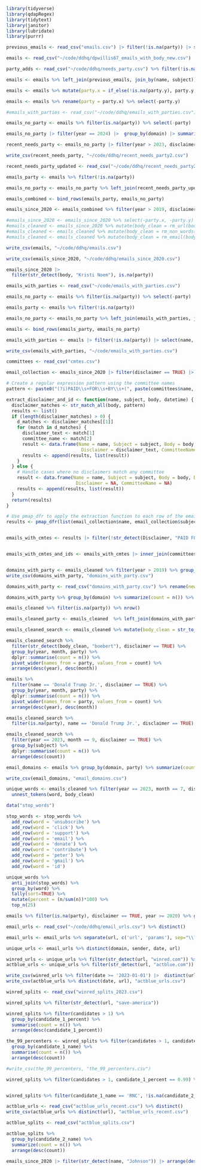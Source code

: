 ```r
library(tidyverse)
library(qdapRegex)
library(tidytext)
library(janitor)
library(lubridate)
library(purrr)
```

```r

previous_emails <- read_csv("emails.csv") |> filter(!is.na(party)) |> select(name, subject, party) |> distinct()

emails <- read_csv("~/code/ddhq/dpwillis67_emails_with_body_new.csv")

party_adds <- read_csv("~/code/ddhq/needs_party.csv") %>% filter(!is.na(party))

emails <- emails %>% left_join(previous_emails, join_by(name, subject))

emails <- emails %>% mutate(party.x = if_else(!is.na(party.y), party.y, party.x))

emails <- emails %>% rename(party = party.x) %>% select(-party.y)

#emails_with_parties <- read_csv("~/code/ddhq/emails_with_parties.csv")

emails_no_party <- emails %>% filter(is.na(party)) %>% select(-party)

emails_no_party |> filter(year == 2024) |>  group_by(domain) |> summarize(count = n()) |> arrange(desc(count))

recent_needs_party <- emails_no_party |> filter(year > 2023, disclaimer == TRUE) |>  distinct(name, subject)

write_csv(recent_needs_party, "~/code/ddhq/recent_needs_party2.csv")

recent_needs_party_updated <- read_csv("~/code/ddhq/recent_needs_party2.csv") |> filter(!is.na(party))

emails_party <- emails %>% filter(!is.na(party))

emails_no_party <- emails_no_party %>% left_join(recent_needs_party_updated, join_by(name, subject))

emails_combined <- bind_rows(emails_party, emails_no_party)

emails_since_2020 <- emails_combined %>% filter(year > 2019, disclaimer == TRUE)

#emails_since_2020 <- emails_since_2020 %>% select(-party.x, -party.y)
#emails_cleaned <- emails_since_2020 %>% mutate(body_clean = rm_url(body))
#emails_cleaned <- emails_cleaned %>% mutate(body_clean = rm_non_words(body_clean))
#emails_cleaned <- emails_cleaned %>% mutate(body_clean = rm_email(body_clean))

write_csv(emails, "~/code/ddhq/emails.csv")

write_csv(emails_since_2020, "~/code/ddhq/emails_since_2020.csv")

```


```r
emails_since_2020 |> 
  filter(str_detect(body, "Kristi Noem"), is.na(party))
```





```r

emails_with_parties <- read_csv("~/code/emails_with_parties.csv")

emails_no_party <- emails %>% filter(is.na(party)) %>% select(-party)

emails_party <- emails %>% filter(!is.na(party))

emails_no_party <- emails_no_party %>% left_join(emails_with_parties, join_by(name, subject))

emails <- bind_rows(emails_party, emails_no_party)

emails_with_parties <- emails |> filter(!is.na(party)) |> select(name, subject, party) |> distinct()

write_csv(emails_with_parties, "~/code/emails_with_parties.csv")

```
  
```r

committees <- read_csv("cmtes.csv")

email_collection <- emails_since_2020 |> filter(disclaimer == TRUE) |> mutate(body = str_to_upper(body)) |> select(name, subject, body, date)

# Create a regular expression pattern using the committee names
pattern <- paste0("(?i)PAID\\s+FOR\\s+BY\\s+(", paste(committees$name, collapse = "|"), ")(?!\\w-)")

extract_disclaimer_and_id <- function(name, subject, body, datetime) {
  disclaimer_matches <- str_match_all(body, pattern)
  results <- list()
  if (length(disclaimer_matches) > 0) {
    d_matches <- disclaimer_matches[[1]]
    for (match in d_matches) {
      disclaimer_text <- match[1]
      committee_name <- match[2]
      result <- data.frame(Name = name, Subject = subject, Body = body, DateTime = datetime,
                            Disclaimer = disclaimer_text, CommitteeName = committee_name)
      results <- append(results, list(result))
    }
  } else {
    # Handle cases where no disclaimers match any committee
    result <- data.frame(Name = name, Subject = subject, Body = body, DateTime = datetime,
                          Disclaimer = NA, CommitteeName = NA)
    results <- append(results, list(result))
  }
  return(results)
}

# Use pmap_dfr to apply the extraction function to each row of the email collection
results <- pmap_dfr(list(email_collection$name, email_collection$subject, email_collection$body, email_collection$date), extract_disclaimer_and_id)


emails_with_cmtes <- results |> filter(!str_detect(Disclaimer, "PAID FOR")) |> select(-CommitteeName) |> rename(committee_name = Disclaimer)


emails_with_cmtes_and_ids <- emails_with_cmtes |> inner_join(committees, join_by(committee_name == name))



```


```r
domains_with_party <- emails_cleaned %>% filter(year > 2019) %>% group_by(domain, party) %>% summarize(count = n()) %>% arrange(desc(count))
write_csv(domains_with_party, "domains_with_party.csv")

domains_with_party <- read_csv("domains_with_party.csv") %>% rename(new_party = party) %>% filter(!is.na(new_party)) %>% select(-count) %>% distinct(domain, new_party)

domains_with_party %>% group_by(domain) %>% summarize(count = n()) %>% filter(count > 1)

emails_cleaned %>% filter(is.na(party)) %>% nrow()

emails_cleaned_party <- emails_cleaned  %>% left_join(domains_with_party, by="domain", relationship='many-to-one') %>% mutate(party = ifelse(!is.na(new_party), new_party, party)) %>% select(-new_party) %>% distinct()

```




```r
emails_cleaned_search <- emails_cleaned %>% mutate(body_clean = str_to_lower(body_clean))

emails_cleaned_search %>% 
  filter(str_detect(body_clean, "boebert"), disclaimer == TRUE) %>% 
  group_by(year, month, party) %>% 
  dplyr::summarise(count = n()) %>% 
  pivot_wider(names_from = party, values_from = count) %>% 
  arrange(desc(year), desc(month))

emails %>% 
  filter(name == 'Donald Trump Jr.', disclaimer == TRUE) %>% 
  group_by(year, month, party) %>% 
  dplyr::summarise(count = n()) %>% 
  pivot_wider(names_from = party, values_from = count) %>% 
  arrange(desc(year), desc(month))

emails_cleaned_search %>% 
  filter(is.na(party), name == 'Donald Trump Jr.', disclaimer == TRUE)

```

```r
emails_cleaned_search %>% 
  filter(year == 2023, month == 9, disclaimer == TRUE) %>% 
  group_by(subject) %>% 
  dplyr::summarise(count = n()) %>% 
  arrange(desc(count))
```


```r
email_domains <- emails %>% group_by(domain, party) %>% summarize(count = n()) %>% arrange(domain)

write_csv(email_domains, "email_domains.csv")
```




```r
unique_words <- emails_cleaned %>% filter(year == 2023, month == 7, disclaimer == TRUE) %>%  select(body_clean) %>%
  unnest_tokens(word, body_clean)

data("stop_words")

stop_words <- stop_words %>%
  add_row(word = 'unsubscribe') %>% 
  add_row(word = 'click') %>% 
  add_row(word = 'support') %>% 
  add_row(word = 'email') %>% 
  add_row(word = 'donate') %>% 
  add_row(word = 'contribute') %>% 
  add_row(word = 'peter') %>% 
  add_row(word = 'gmail') %>% 
  add_row(word = 'id')

unique_words %>%
  anti_join(stop_words) %>%
  group_by(word) %>%
  tally(sort=TRUE) %>%
  mutate(percent = (n/sum(n))*100) %>%
  top_n(25)

```


```r
emails %>% filter(is.na(party), disclaimer == TRUE, year >= 2020) %>% group_by(domain) %>% summarise(count = n()) %>% arrange(desc(count))
```




```r
email_urls <- read_csv("~/code/ddhq/email_urls.csv") %>% distinct()

email_urls <- email_urls %>% separate(url, c('url', 'params'), sep="\\?")

unique_urls <- email_urls %>% distinct(domain, sender, date, url)
```

```r
winred_urls <- unique_urls %>% filter(str_detect(url, "winred.com")) %>% distinct()
actblue_urls <- unique_urls %>% filter(str_detect(url, "actblue.com")) %>% distinct()
```

```r
write_csv(winred_urls %>% filter(date >= '2023-01-01') |>  distinct(url), "winred_urls.csv")
write_csv(actblue_urls %>% distinct(date, url), "actblue_urls.csv")
```

```r
winred_splits <- read_csv("winred_splits_2023.csv")
```


```r
winred_splits %>% filter(str_detect(url, "save-america"))

winred_splits %>% filter(candidates > 1) %>% 
  group_by(candidate_1_percent) %>% 
  summarise(count = n()) %>% 
  arrange(desc(candidate_1_percent))
```
```r
the_99_percenters <- winred_splits %>% filter(candidates > 1, candidate_1_percent == 0.99) %>% 
  group_by(candidate_1_name) %>% 
  summarise(count = n()) %>% 
  arrange(desc(count))

#write_csv(the_99_percenters, "the_99_percenters.csv")
```

```r
winred_splits %>% filter(candidates > 1, candidate_1_percent == 0.99) %>% group_by(candidate_1_name, candidate_2_name) %>% summarise(count = n()) %>% arrange(desc(count))


winred_splits %>% filter(candidate_1_name == 'RNC', !is.na(candidate_2_name))
```
```r
actblue_urls <- read_csv("actblue_urls_recent.csv") %>% distinct()
write_csv(actblue_urls %>% distinct(url), "actblue_urls_recent.csv")
```



```r
actblue_splits <- read_csv("actblue_splits.csv")
```

```r
actblue_splits %>% 
  group_by(candidate_2_name) %>% 
  summarize(count = n()) %>% 
  arrange(desc(count))
```


```r
emails_since_2020 |> filter(str_detect(name, "Johnson")) |> arrange(desc(date))
```

